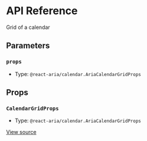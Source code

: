 # API Reference

Grid of a calendar

## Parameters

### `props`

- Type: `@react-aria/calendar.AriaCalendarGridProps`

## Props

### `CalendarGridProps`

- Type: `@react-aria/calendar.AriaCalendarGridProps`

[View source](https://github.com/vtex/shoreline/blob/95eb69cd8/packages/date/src/calendar/calendar-grid.tsx#L13)
